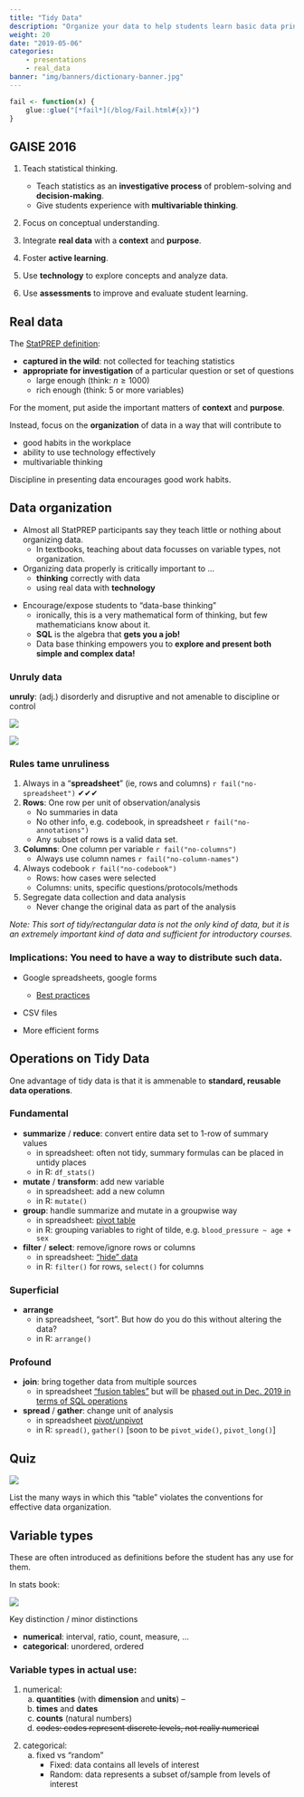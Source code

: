 ```yaml
---
title: "Tidy Data"
description: "Organize your data to help students learn basic data principles."
weight: 20
date: "2019-05-06"
categories:
    - presentations
    - real_data
banner: "img/banners/dictionary-banner.jpg"
---
```


```r
fail <- function(x) {
    glue::glue("[*fail*](/blog/Fail.html#{x})")
}
```

## GAISE 2016

1. Teach statistical thinking.
    * Teach statistics as an **investigative process** of problem-solving and 
    **decision-making**.
    * Give students experience with **multivariable thinking**.
    
2. Focus on conceptual understanding.

3. Integrate **real data** with a **context** and **purpose**.

4. Foster **active learning**.

5. Use **technology** to explore concepts and analyze data.

6. Use **assessments** to improve and evaluate student learning.

## Real data

The [StatPREP definition](http://statprep.org/wp-content/uploads/2019/02/Spring-Newsletter-02.11.19.pdf):

* **captured in the wild**: not collected for teaching statistics
* **appropriate for investigation** of a particular question or set of questions
    * large enough (think: $n \ge 1000$)
    * rich enough (think: 5 or more variables)

For the moment, put aside the important matters of **context** and **purpose**.

Instead, focus on  the **organization** of data in a way that will contribute to 

* good habits in the workplace
* ability to use technology effectively
* multivariable thinking

Discipline in presenting data encourages good work habits.

## Data organization

* Almost all StatPREP participants say they teach little or nothing 
about organizing data.
    - In textbooks, teaching about data focusses on variable types, 
    not organization. 
* Organizing data properly is critically important to ...
    - **thinking** correctly with data
    - using real data with **technology**
    
<!-- - providing modern views of data -->
<!-- - structuring data collection effectively -->
* Encourage/expose students to "data-base thinking"
    - ironically, this is a very mathematical form of thinking, 
    but few mathematicians know about it. 
    * **SQL** is the algebra that **gets you a job!** 
<!-- Or, for people who don't like a "vocational" emphasis:  -->
    * Data base thinking empowers you to **explore and present both simple and complex data!**
 
### Unruly data
 
**unruly**: (adj.) disorderly and disruptive and not amenable to discipline or control

![](/img/data-images/no-columns.png)

![](/img/data-images/missing-data.png)

### Rules tame unruliness 

1. Always in a "**spreadsheet**" (ie, rows and columns) `r fail("no-spreadsheet")` ✔︎✔︎✔︎
2. **Rows**: One row per unit of observation/analysis
    - No summaries in data︎
    - No other info, e.g. codebook, in spreadsheet `r fail("no-annotations")`
    - Any subset of rows is a valid data set.
3. **Columns**: One column per variable `r fail("no-columns")` 
    - Always use column names `r fail("no-column-names")` 
4. Always codebook `r fail("no-codebook")`
    - Rows: how cases were selected
    - Columns: units, specific questions/protocols/methods
5. Segregate data collection and data analysis 
    - Never change the original data as part of the analysis
    
*Note: This sort of tidy/rectangular data is not the only kind of data, but it is an extremely important kind of data and sufficient for introductory courses.*

### Implications: You need to have a way to distribute such data.

- Google spreadsheets, google forms
    - [Best practices](https://www.benlcollins.com/spreadsheets/data-best-practices/)

- CSV files

- More efficient forms

## Operations on Tidy Data

One advantage of tidy data is that it is ammenable to 
**standard, reusable data operations**.

### Fundamental

- **summarize** / **reduce**: convert entire data set to 1-row of summary values
    - in spreadsheet: often not tidy, summary formulas can be placed in untidy places
    - in R: `df_stats()`
- **mutate** / **transform**: add new variable
    - in spreadsheet: add a new column
    - in R: `mutate()`
- **group**: handle summarize and mutate in a groupwise way
    - in spreadsheet: [pivot table](https://support.google.com/docs/answer/1272900)
    - in R: grouping variables to right of tilde, e.g. `blood_pressure ~ age + sex` 
- **filter** / **select**: remove/ignore rows or columns
    - in spreadsheet: ["hide" data](https://support.google.com/docs/answer/3540681)
    - in R: `filter()` for rows, `select()` for columns

### Superficial

- **arrange**
    - in spreadsheet, "sort". But how do you do this without altering the data?
    - in R: `arrange()`

### Profound

- **join**: bring together data from multiple sources
    - in spreadsheet ["fusion tables"](https://support.google.com/fusiontables/answer/171254?hl=en) but will be [phased out in Dec. 2019 in terms of SQL operations](https://support.google.com/fusiontables/answer/9185417)
- **spread** / **gather**: change unit of analysis
    - in spreadsheet [pivot/unpivot](https://eagereyes.org/basics/spreadsheet-thinking-vs-database-thinking) 
    - in R: `spread()`, `gather()` [soon to be `pivot_wide()`, `pivot_long()`]
    
## Quiz

![](/img/data-images/many-problems.png)

List the many ways in which this "table" violates the conventions for effective data organization.

## Variable types

These are often introduced as definitions before the student has any use for them. 

In stats book: 

![](/img/data-images/variable-types.jpg)

Key distinction / minor distinctions

- **numerical**: interval, ratio, count, measure,  ...
- **categorical**: unordered, ordered
    

### Variable types in actual use:

1. numerical: 
    a. **quantities** (with **dimension** and **units**) --
    a. **times** and **dates**
    a. **counts** (natural numbers)
    a. ~~codes: codes represent discrete levels, not really numerical~~
    
<!-- it's worthwhile to be able to distinquish these special types -->
<!--     i. arbitrary origin (e.g. °F or °C) vs meaningful origin independent  -->
<!--     of the units, e.g.  counts, growth rates -->
<!--             - in graphics, make sure zero is on the axis! -->

2. categorical: 
    a. fixed vs "random" 
        * Fixed: data contains all levels of interest
        * Random: data represents a subset of/sample from levels of interest

<!-- ### Operations on variables -->

<!-- Some operations only make sense for certain types of variables -->

<!-- - sum / mean -->
<!--     - helps distinguish numerical codes from true numerical variables -->
<!--     - is sum meaningful? e.g. miles per gallon versus gallons per mile -->

<!-- ### Transformation variables -->

<!-- - ratio (only with natural origin): but how often are we doing ratio transformations in stats class? -->
<!-- - difference () -->
<!-- - sqrt, log, ... (only with natural origin) -->

